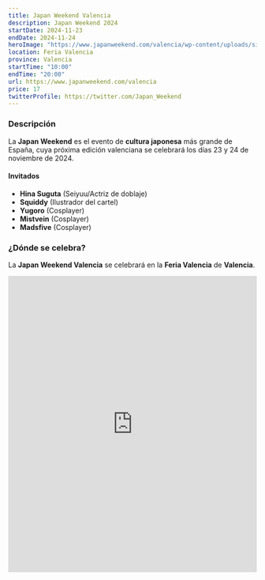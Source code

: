 ```yaml
---
title: Japan Weekend Valencia
description: Japan Weekend 2024
startDate: 2024-11-23
endDate: 2024-11-24
heroImage: "https://www.japanweekend.com/valencia/wp-content/uploads/sites/4/2024/10/Cartel-Valencia-lowres-scaled.jpg"
location: Feria Valencia
province: Valencia
startTime: "10:00"
endTime: "20:00"
url: https://www.japanweekend.com/valencia
price: 17
twitterProfile: https://twitter.com/Japan_Weekend
---
```


### Descripción

La **Japan Weekend** es el evento de **cultura japonesa** más grande de España, cuya próxima edición valenciana se celebrará los días 23 y 24 de noviembre de 2024.

#### Invitados

+ **Hina Suguta** (Seiyuu/Actriz de doblaje)
+ **Squiddy** (Ilustrador del cartel)
+ **Yugoro** (Cosplayer)
+ **Mistvein** (Cosplayer)
+ **Madsfive** (Cosplayer)

### ¿Dónde se celebra?

La **Japan Weekend Valencia** se celebrará en la **Feria Valencia** de **Valencia**.

<iframe src="https://www.google.com/maps/embed?pb=!1m18!1m12!1m3!1d3078.4369950225623!2d-0.4301994850074721!3d39.504625818527536!2m3!1f0!2f0!3f0!3m2!1i1024!2i768!4f13.1!3m3!1m2!1s0xd60456cf398be71%3A0xa41b3b9e8bdd5bc1!2sFeria%20Valencia!5e0!3m2!1ses!2ses!4v1623306706674!5m2!1ses!2ses" width="100%" height="600" style="border: 0px; pointer-events: none;" allowfullscreen="" loading="lazy" aria-label="Fira Valencia"></iframe>
